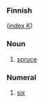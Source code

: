 ===Finnish===
([[Wiktionary:Finnish_index_k|index K]])
===Noun===
# [[spruce]]

===Numeral===
# [[six]]